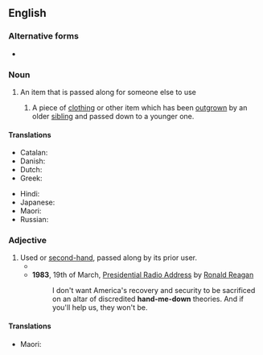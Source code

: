 ==English==

===Alternative forms===
* {{alter|en|hand-me-on||dated}}

===Noun===
{{en-noun|head=[[hand]]-[[me]]-[[down]]}}

# An item that is passed along for someone else to use
## {{lb|en|especially}} A piece of [[clothing]] or other item which has been [[outgrow]]n by an older [[sibling]] and passed down to a younger one.

====Translations====
{{trans-top|an item that is passed along for someone else to use}}
* Catalan: {{t|ca|deixalla|f}}
* Danish: {{t|da|[[aflagt]] [[stykke]] [[tøj]]|n}}<!-- not wikified as a unit since doesn't seem to be idiomatic as a unit -->
* Dutch: {{t+|nl|afdankertje|n}}
* Greek: {{t+|el|αποφόρι|n}}
{{trans-mid}}
* Hindi: {{t+|hi|उतरन|f}}
* Japanese: {{t+|ja|お下がり|tr=osagari}}
* Maori: {{t|mi|oruoru}}
* Russian: {{t|ru|[[подержанный|поде́ржанная]] [[вещь]]|f}}
{{trans-bottom}}

===Adjective===
{{en-adj|-|head=[[hand]]-[[me]]-[[down]]}}

# Used or [[secondhand|second-hand]], passed along by its prior user.
#* {{quote-song
|en
|year=1967
|album=The Velvet Underground & Nico
|title=All Tomorrow's Parties
|artist=The Velvet Underground
|author=Lou Reed
|authorlink=Lou Reed
|passage=And what costume shall the poor girl wear / To all tomorrow's parties? / A '''hand-me-down''' dress from who knows where}}
#* '''1983''', 19th of March, [[s:Presidential Radio Address - 19 March 1983|Presidential Radio Address]] by [[w:Ronald Reagan|Ronald Reagan]]
#*: I don't want America's recovery and security to be sacrificed on an altar of discredited '''hand-me-down''' theories. And if you'll help us, they won't be.

====Translations====
{{trans-top-see|used or second-hand, passed on by a previous owner|secondhand}}
* Maori: {{t|mi|oruoru}}
{{trans-mid}}
{{trans-bottom}}